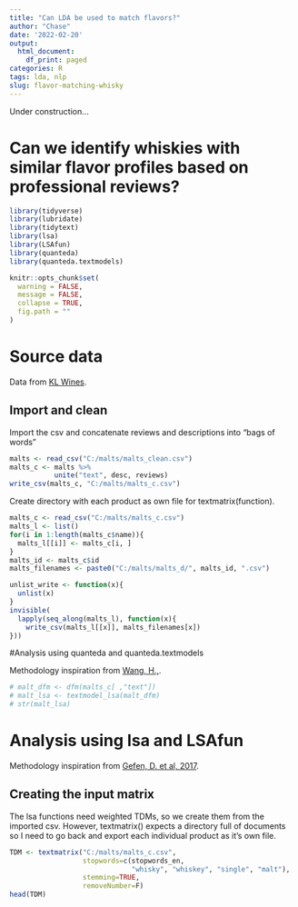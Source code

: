 ```yaml
---
title: "Can LDA be used to match flavors?"
author: "Chase"
date: '2022-02-20'
output:
  html_document:
    df_print: paged
categories: R
tags: lda, nlp
slug: flavor-matching-whisky
---
```


Under construction...

# Can we identify whiskies with similar flavor profiles based on professional reviews?

```r
library(tidyverse)
library(lubridate)
library(tidytext)
library(lsa)
library(LSAfun)
library(quanteda)
library(quanteda.textmodels)

knitr::opts_chunk$set(
  warning = FALSE,
  message = FALSE,
  collapse = TRUE,
  fig.path = ""
)
```


# Source data
Data from [KL Wines](https://www.klwines.com/Products?&filters=sv2_206!27&limit=50&offset=0&orderBy=60%20asc,search.score()%20desc&searchText=).

## Import and clean
Import the csv and concatenate reviews and descriptions into "bags of words"
```r
malts <- read_csv("C:/malts/malts_clean.csv")
malts_c <- malts %>% 
           unite("text", desc, reviews)
write_csv(malts_c, "C:/malts/malts_c.csv")
```
Create directory with each product as own file for textmatrix(function).
```r
malts_c <- read_csv("C:/malts/malts_c.csv")
malts_l <- list()
for(i in 1:length(malts_c$name)){
  malts_l[[i]] <- malts_c[i, ]
}
malts_id <- malts_c$id
malts_filenames <- paste0("C:/malts/malts_d/", malts_id, ".csv")

unlist_write <- function(x){
  unlist(x)
}
invisible(
  lapply(seq_along(malts_l), function(x){
    write_csv(malts_l[[x]], malts_filenames[x])
}))
```


#Analysis using quanteda and quanteda.textmodels

Methodology inspiration from [Wang, H., ](https://quanteda.io/articles/pkgdown/examples/lsa.html).

```r
# malt_dfm <- dfm(malts_c[ ,"text"])
# malt_lsa <- textmodel_lsa(malt_dfm)
# str(malt_lsa)
```

# Analysis using lsa and LSAfun
Methodology inspiration from [Gefen, D. et al, 2017](https://www.researchgate.net/profile/Kai-Larsen/publication/321804167_A_Guide_to_Text_Analysis_with_Latent_Semantic_Analysis_in_R_with_Annotated_Code_Studying_Online_Reviews_and_the_Stack_Exchange_Community/links/5a38c46ca6fdccdd41fe6e7b/A-Guide-to-Text-Analysis-with-Latent-Semantic-Analysis-in-R-with-Annotated-Code-Studying-Online-Reviews-and-the-Stack-Exchange-Community.pdf?origin=publication_detail).


## Creating the input matrix
The lsa functions need weighted TDMs, so we create them from the imported csv. However, textmatrix() expects a directory full of documents so I need to go back and export each individual product as it's own file.
```r
TDM <- textmatrix("C:/malts/malts_c.csv", 
                  stopwords=c(stopwords_en, 
                              "whisky", "whiskey", "single", "malt"), 
                  stemming=TRUE,
                  removeNumber=F)
head(TDM)
```

